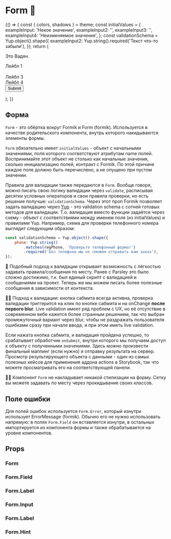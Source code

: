 
<Meta title="Components / Form" component={Form} decorators={[centeredDecorator]} />

# Form 📃

<Story name="Knobs">
    {() => {
        const { colors, shadows } = theme;
        const initialValues = {
            exampleInput: 'Некое значение',
            exampleInput2: '',
            exampleInput3: '',
            exampleInput4: 'Неизменяемое значение',
        };
        const validationSchema = Yup.object().shape({
            exampleInput2: Yup.string().required('Текст что-то забыли'),
        });
        return (
            <Form
                theme='primary'
                initialValues={initialValues}
                validationSchema={validationSchema}
                onSubmit={action('Submit')}
                style={{ width: '25vw', minWidth: '320px' }}
                data-vadyan="{title: 'Это Вадян'}"
            >
                <p>Это Вадян.</p>
                <Form.Field controlId="exampleInput" optional="(необязательное поле)" size="lg">
                    <Form.Label hint="Подсказка к полю 1" Icon={theme.placeholderLg} iconAfter={true}>
                        Лейбл 1
                    </Form.Label>
                    <Form.Input Icon={theme.placeholderLg} />
                </Form.Field>
                <br />
                <Form.Field controlId="exampleInput2">
                    <Form.Label Icon={theme.placeholder} hint="Подсказка к полю 2" hidden>
                        Лейбл 2
                    </Form.Label>
                    <Form.Input Icon={theme.placeholder} />
                </Form.Field>
                <br />
                <Form.Field controlId="exampleInput3" size="sm">
                    <Form.Label Icon={theme.placeholderSm} hint="Подсказка к полю 3">
                        Лейбл 3
                    </Form.Label>
                    <Form.Input Icon={theme.placeholderSm} />
                </Form.Field>
                <br />
                <Form.Field controlId="exampleInput4" optional="(необязательное поле)">
                    <Form.Label>
                        Лейбл 4
                    </Form.Label>
                    <Form.Input Icon={theme.placeholder} disabled />
                    <Form.Hint hint="Подсказка: заблокированное поле" />
                </Form.Field>
                <br />
                <Button type="submit">Submit</Button>
            </Form>
        );
    }}
</Story>

## Форма

`Form` - это обёртка вокруг Formik и Form (formik). Используется в качестве родительского компонента, внутрь которого накидываются элементы формы.

`Form` обязательно имеет `initialValues` - объект с начальными значениями, поля которого соответствуют атрибутам name полей. Воспринимайте этот объект не столько как начальные значения, сколько инициализацию полей, контракт с Formik. По этой причине каждое поле должно быть перечислено, а не опущено при пустом значении.

Правила для валидации также передаются в `Form`. Вообще говоря, можно писать свою логику валидации через `validate`, расписывая десятки условных операторов и свои правила проверки, но есть решение получше: `validationSchema`. Через этот проп Formik позволяет задать валидацию через [Yup](https://github.com/jquense/yup) - это validation schema с сотней готовых методов для валидации. Т.о. валидация вместо функции задаётся через схему - объект с соответствиями между именем поля (из initialValues) и правилами Yup. Например, схема для проверки телефонного номера выглядит следующим образом:

```jsx
const validationSchema = Yup.object().shape({
    phone: Yup.string()
        .matches(regPhone, 'Проверьте телефонный формат')
        .required('Без телефона мы не сможем отправить вам заказ'),
});
```

🥇 Подобный подход к валидации открывает возможность с лёгкостью задавать правила/сообщения по месту. Ранее с Parsley это было сложно достижимо, т.к. был единый скрипт с валидацией и сообщениями на проект. Теперь же мы можем писать более полезные сообщения в зависимости от контекста.

☝🏿 Подход к валидации: кнопка сабмита всегда активна, проверка валидации триггерится на клик по кнопке сабмита и на onChange **после первого blur**. Live validation имеет ряд проблем с UX, но её отсутствие в современном вебе кажется более странным решением, так что выбран промежуточный вариант через blur, чтобы не раздражать пользователя ошибками сразу при начале ввода, и при этом иметь live validation.

Если нажата кнопка сабмита, и валидация пройдена успешно, то срабатывает обработчик `onSubmit`, внутри которого мы получаем доступ к объекту с полученными значениями. Здесь можно произвести финальный маппинг (если нужно) и отправку результата на сервер. Просмотр результирующего объекта с данными - один из самых полезных кейсов для применения аддона actions в Storybook, так что можете просматривать его на соответствующей панели.

☝🏿 Компонент `Form` не накладывает никакой стилизации на форму. Сетку вы можете задавать по месту через прокидывание своих классов.

## Поле ошибки

Для полей ошибок используется `Form.Error`, который изнутри использует ErrorMessage (formik). Обычно его не нужно использовать напрямую: в полях `Form.Field` он вставляется изнутри, в остальных импортируется из компонента формы и также обрабатывается на уровне компонентов.

## Props

### Form

<Props of={Form} />

### Form.Field

<Props of={Form.Field} />

### Form.Label

<Props of={Form.Label} />

### Form.Input

<Props of={Form.Input} />

### Form.Label

<Props of={Form.Label} />

### Form.Hint

<Props of={Form.Hint} />
